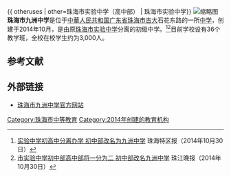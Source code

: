 {{ otheruses | other=珠海市实验中学（高中部） | 珠海市实验中学}}
{{Infobox School
| name        = 珠海市九洲中学
| other_name  = 
| image       = 
| motto       = 敬业务实 严谨高效
| established = 2014年10月
| type        = 公立中學
| affiliation = 
| district    = {{CHN}}[[廣東省|廣東省]][[珠海市|珠海市]]
| grades      = 初一至初三
| president   =
| principal   = 姜楠
| dean        =
| faculty     =
| staff       =
| students    = 约3000人
| conference  =
| colors      =
| mascot      =
| free_label  = 
| free_text   = 
| free_label2 = 
| free_text2  = 
| free_label3 =
| free_text3  =
| magazine    = 
| address     = 珠海市[[香洲区|香洲区]][[吉大街道|吉大]][[石花路_(珠海)|石花东路]]60号
| website     = 
}}
[[File:Zhuhai_Jiuzhou_Middle_School.jpg|缩略图]]
'''珠海市九洲中学'''是位于[[中華人民共和国|中華人民共和国]][[广东省|广东省]][[珠海市|珠海市]][[吉大街道|吉大]]石花东路的一所[[中学|中学]]，创建于2014年10月，是由原[[珠海市实验中学|珠海市实验中学]]分离的初级中学。<ref>[http://search.zhnews.net/tqb/text.php?ud_key=35102&ud_date= 实验中学初高中分离办学 初中部改名为九洲中学] {{webarchive|url=https://web.archive.org/web/20141030165444/http://search.zhnews.net/tqb/text.php?ud_key=35102&ud_date= |date=2014-10-30 }}珠海特区报（2014年10月30日）</ref><ref>[http://search.zhnews.net/zjwb/text.php?ud_key=32405&ud_date= 市实验中学初中部高中部将一分为二 初中部改名九洲中学] {{webarchive|url=https://web.archive.org/web/20141030161340/http://search.zhnews.net/zjwb/text.php?ud_key=32405&ud_date= |date=2014-10-30 }}珠江晚报（2014年10月30日）</ref>目前学校设有36个教学班，全校在校学生约为3,000人。

==参考文献==
{{reflist}}

==外部链接==
*[https://web.archive.org/web/20151211064812/http://www.zhjzzx.cn/ 珠海市九洲中学官方网站]

[[Category:珠海市中等教育|Category:珠海市中等教育]]
[[Category:2014年创建的教育机构|Category:2014年创建的教育机构]]

{{中学小作品}}